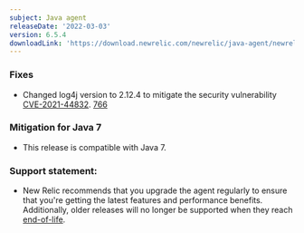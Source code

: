 ```yaml
---
subject: Java agent
releaseDate: '2022-03-03'
version: 6.5.4
downloadLink: 'https://download.newrelic.com/newrelic/java-agent/newrelic-agent/6.5.4/'
---
```


### Fixes
* Changed log4j version to 2.12.4 to mitigate the security vulnerability [CVE-2021-44832](https://github.com/advisories/GHSA-8489-44mv-ggj8). [766](https://github.com/newrelic/newrelic-java-agent/issues/766)

### Mitigation for Java 7
* This release is compatible with Java 7.

### Support statement:
* New Relic recommends that you upgrade the agent regularly to ensure that you're getting the latest features and
  performance benefits. Additionally, older releases will no longer be supported when they reach
  [end-of-life](https://docs.newrelic.com/docs/using-new-relic/cross-product-functions/install-configure/notification-changes-new-relic-saas-features-distributed-software/).

